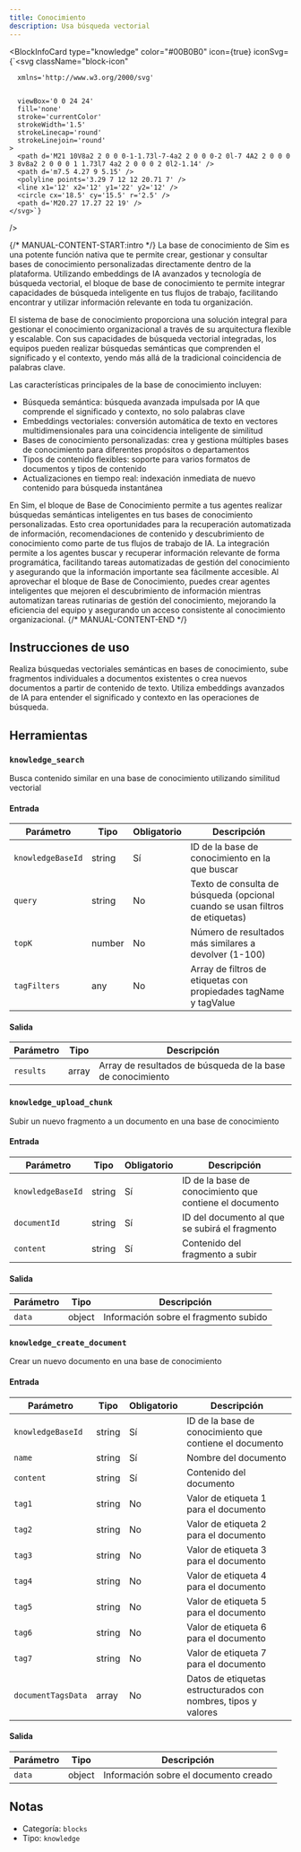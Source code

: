 ```yaml
---
title: Conocimiento
description: Usa búsqueda vectorial
---
```



<BlockInfoCard 
  type="knowledge"
  color="#00B0B0"
  icon={true}
  iconSvg={`<svg className="block-icon"
      
      xmlns='http://www.w3.org/2000/svg'
      
      
      viewBox='0 0 24 24'
      fill='none'
      stroke='currentColor'
      strokeWidth='1.5'
      strokeLinecap='round'
      strokeLinejoin='round'
    >
      <path d='M21 10V8a2 2 0 0 0-1-1.73l-7-4a2 2 0 0 0-2 0l-7 4A2 2 0 0 0 3 8v8a2 2 0 0 0 1 1.73l7 4a2 2 0 0 0 2 0l2-1.14' />
      <path d='m7.5 4.27 9 5.15' />
      <polyline points='3.29 7 12 12 20.71 7' />
      <line x1='12' x2='12' y1='22' y2='12' />
      <circle cx='18.5' cy='15.5' r='2.5' />
      <path d='M20.27 17.27 22 19' />
    </svg>`}
/>

{/* MANUAL-CONTENT-START:intro */}
La base de conocimiento de Sim es una potente función nativa que te permite crear, gestionar y consultar bases de conocimiento personalizadas directamente dentro de la plataforma. Utilizando embeddings de IA avanzados y tecnología de búsqueda vectorial, el bloque de base de conocimiento te permite integrar capacidades de búsqueda inteligente en tus flujos de trabajo, facilitando encontrar y utilizar información relevante en toda tu organización.

El sistema de base de conocimiento proporciona una solución integral para gestionar el conocimiento organizacional a través de su arquitectura flexible y escalable. Con sus capacidades de búsqueda vectorial integradas, los equipos pueden realizar búsquedas semánticas que comprenden el significado y el contexto, yendo más allá de la tradicional coincidencia de palabras clave.

Las características principales de la base de conocimiento incluyen:

- Búsqueda semántica: búsqueda avanzada impulsada por IA que comprende el significado y contexto, no solo palabras clave
- Embeddings vectoriales: conversión automática de texto en vectores multidimensionales para una coincidencia inteligente de similitud
- Bases de conocimiento personalizadas: crea y gestiona múltiples bases de conocimiento para diferentes propósitos o departamentos
- Tipos de contenido flexibles: soporte para varios formatos de documentos y tipos de contenido
- Actualizaciones en tiempo real: indexación inmediata de nuevo contenido para búsqueda instantánea

En Sim, el bloque de Base de Conocimiento permite a tus agentes realizar búsquedas semánticas inteligentes en tus bases de conocimiento personalizadas. Esto crea oportunidades para la recuperación automatizada de información, recomendaciones de contenido y descubrimiento de conocimiento como parte de tus flujos de trabajo de IA. La integración permite a los agentes buscar y recuperar información relevante de forma programática, facilitando tareas automatizadas de gestión del conocimiento y asegurando que la información importante sea fácilmente accesible. Al aprovechar el bloque de Base de Conocimiento, puedes crear agentes inteligentes que mejoren el descubrimiento de información mientras automatizan tareas rutinarias de gestión del conocimiento, mejorando la eficiencia del equipo y asegurando un acceso consistente al conocimiento organizacional.
{/* MANUAL-CONTENT-END */}

## Instrucciones de uso

Realiza búsquedas vectoriales semánticas en bases de conocimiento, sube fragmentos individuales a documentos existentes o crea nuevos documentos a partir de contenido de texto. Utiliza embeddings avanzados de IA para entender el significado y contexto en las operaciones de búsqueda.

## Herramientas

### `knowledge_search`

Busca contenido similar en una base de conocimiento utilizando similitud vectorial

#### Entrada

| Parámetro | Tipo | Obligatorio | Descripción |
| --------- | ---- | ----------- | ----------- |
| `knowledgeBaseId` | string | Sí | ID de la base de conocimiento en la que buscar |
| `query` | string | No | Texto de consulta de búsqueda \(opcional cuando se usan filtros de etiquetas\) |
| `topK` | number | No | Número de resultados más similares a devolver \(1-100\) |
| `tagFilters` | any | No | Array de filtros de etiquetas con propiedades tagName y tagValue |

#### Salida

| Parámetro | Tipo | Descripción |
| --------- | ---- | ----------- |
| `results` | array | Array de resultados de búsqueda de la base de conocimiento |

### `knowledge_upload_chunk`

Subir un nuevo fragmento a un documento en una base de conocimiento

#### Entrada

| Parámetro | Tipo | Obligatorio | Descripción |
| --------- | ---- | -------- | ----------- |
| `knowledgeBaseId` | string | Sí | ID de la base de conocimiento que contiene el documento |
| `documentId` | string | Sí | ID del documento al que se subirá el fragmento |
| `content` | string | Sí | Contenido del fragmento a subir |

#### Salida

| Parámetro | Tipo | Descripción |
| --------- | ---- | ----------- |
| `data` | object | Información sobre el fragmento subido |

### `knowledge_create_document`

Crear un nuevo documento en una base de conocimiento

#### Entrada

| Parámetro | Tipo | Obligatorio | Descripción |
| --------- | ---- | -------- | ----------- |
| `knowledgeBaseId` | string | Sí | ID de la base de conocimiento que contiene el documento |
| `name` | string | Sí | Nombre del documento |
| `content` | string | Sí | Contenido del documento |
| `tag1` | string | No | Valor de etiqueta 1 para el documento |
| `tag2` | string | No | Valor de etiqueta 2 para el documento |
| `tag3` | string | No | Valor de etiqueta 3 para el documento |
| `tag4` | string | No | Valor de etiqueta 4 para el documento |
| `tag5` | string | No | Valor de etiqueta 5 para el documento |
| `tag6` | string | No | Valor de etiqueta 6 para el documento |
| `tag7` | string | No | Valor de etiqueta 7 para el documento |
| `documentTagsData` | array | No | Datos de etiquetas estructurados con nombres, tipos y valores |

#### Salida

| Parámetro | Tipo | Descripción |
| --------- | ---- | ----------- |
| `data` | object | Información sobre el documento creado |

## Notas

- Categoría: `blocks`
- Tipo: `knowledge`
